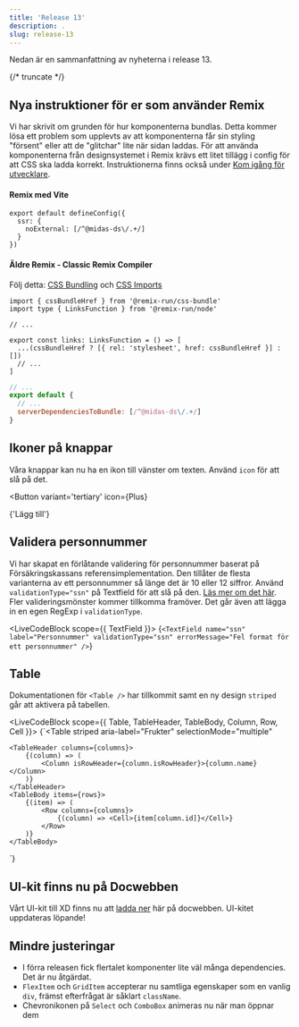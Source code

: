 ```yaml
---
title: 'Release 13'
description: .
slug: release-13
---
```




Nedan är en sammanfattning av nyheterna i release 13.

{/* truncate */}

## Nya instruktioner för er som använder Remix

Vi har skrivit om grunden för hur komponenterna bundlas. Detta kommer lösa ett problem som upplevts av att komponenterna får sin styling "försent" eller att de "glitchar" lite när sidan laddas. För att använda komponenterna från designsystemet i Remix krävs ett litet tillägg i config för att CSS ska ladda korrekt. Instruktionerna finns också under [Kom igång för utvecklare](/dev/common-issues).

#### Remix med Vite

```tsx {2-4} title="vite.config.ts"
export default defineConfig({
  ssr: {
    noExternal: [/^@midas-ds\/.+/]
  }
})
```

#### Äldre Remix - Classic Remix Compiler

Följ detta: [CSS Bundling](https://remix.run/docs/en/main/styling/bundling) och [CSS Imports](https://remix.run/docs/en/main/styling/css-imports)

```tsx title="root.tsx"
import { cssBundleHref } from '@remix-run/css-bundle'
import type { LinksFunction } from '@remix-run/node'

// ...

export const links: LinksFunction = () => [
  ...(cssBundleHref ? [{ rel: 'stylesheet', href: cssBundleHref }] : [])
  // ...
]
```

```js {4} title="remix.config.js"
// ...
export default {
  // ...
  serverDependenciesToBundle: [/^@midas-ds\/.+/]
}
```

## Ikoner på knappar

Våra knappar kan nu ha en ikon till vänster om texten. Använd `icon` för att slå på det.

<Button
  variant='tertiary'
  icon={Plus}
>
  {'Lägg till'}
</Button>

## Validera personnummer

Vi har skapat en förlåtande validering för personnummer baserat på Försäkringskassans referensimplementation. Den tillåter de flesta varianterna av ett personnummer så länge det är 10 eller 12 siffror. Använd `validationType="ssn"` på Textfield för att slå på den. [Läs mer om det här](/components/textfield/#personnummer). Fler valideringsmönster kommer tillkomma framöver. Det går även att lägga in en egen RegExp i `validationType`.

<LiveCodeBlock scope={{ TextField }}>
  {`<TextField
    name="ssn"
    label="Personnummer"
    validationType="ssn"
    errorMessage="Fel format för ett personnummer"
/>`}
</LiveCodeBlock>

## Table

Dokumentationen för `<Table />` har tillkommit samt en ny design `striped` går att aktivera på tabellen.

<LiveCodeBlock scope={{ Table, TableHeader, TableBody, Column, Row, Cell }}>
  {`<Table
    striped
    aria-label="Frukter"
    selectionMode="multiple"
>
    <TableHeader columns={columns}>
        {(column) => (
            <Column isRowHeader={column.isRowHeader}>{column.name}</Column>
        )}
    </TableHeader>
    <TableBody items={rows}>
        {(item) => (
            <Row columns={columns}>
                {(column) => <Cell>{item[column.id]}</Cell>}
            </Row>
        )}
    </TableBody>
</Table>`}
</LiveCodeBlock>

## UI-kit finns nu på Docwebben

Vårt UI-kit till XD finns nu att [ladda ner](/get-started) här på docwebben. UI-kitet uppdateras löpande!

## Mindre justeringar

- I förra releasen fick flertalet komponenter lite väl många dependencies. Det är nu åtgärdat.
- `FlexItem` och `GridItem` accepterar nu samtliga egenskaper som en vanlig `div`, främst efterfrågat är såklart `className`.
- Chevronikonen på `Select` och `ComboBox` animeras nu när man öppnar dem

